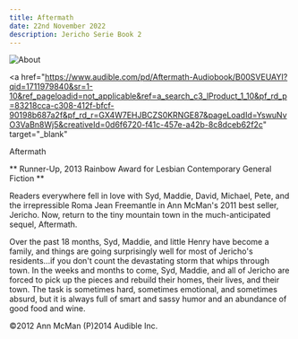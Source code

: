```yaml
---
title: Aftermath
date: 22nd November 2022
description: Jericho Serie Book 2
---
```


![About](/img/aftermath.jpg)

<a
  href="https://www.audible.com/pd/Aftermath-Audiobook/B00SVEUAYI?qid=1711979840&sr=1-10&ref_pageloadid=not_applicable&ref=a_search_c3_lProduct_1_10&pf_rd_p=83218cca-c308-412f-bfcf-90198b687a2f&pf_rd_r=GX4W7EHJBCZS0KRNGE87&pageLoadId=YswuNvO3VaBn8Wj5&creativeId=0d6f6720-f41c-457e-a42b-8c8dceb62f2c"
  target="_blank"
>
  Aftermath
</a>

** Runner-Up, 2013 Rainbow Award for Lesbian Contemporary General Fiction **

Readers everywhere fell in love with Syd, Maddie, David, Michael, Pete, and the irrepressible Roma Jean Freemantle in Ann McMan's 2011 best seller, Jericho. Now, return to the tiny mountain town in the much-anticipated sequel, Aftermath.

Over the past 18 months, Syd, Maddie, and little Henry have become a family, and things are going surprisingly well for most of Jericho's residents...if you don't count the devastating storm that whips through town. In the weeks and months to come, Syd, Maddie, and all of Jericho are forced to pick up the pieces and rebuild their homes, their lives, and their town. The task is sometimes hard, sometimes emotional, and sometimes absurd, but it is always full of smart and sassy humor and an abundance of good food and wine.

©2012 Ann McMan (P)2014 Audible Inc.
